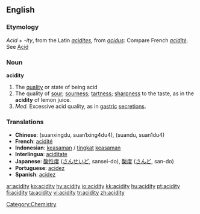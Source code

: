 ==English==

===Etymology===
''Acid'' + ''-ity'', from the Latin ''[[acidites]]'', from ''[[acidus]]'': Compare French ''[[acidité]]''. See [[Acid]]

===Noun===
'''acidity'''

# The [[quality]] or state of being acid
# The quality of [[sour]]; [[sourness]]; [[tartness]]; [[sharpness]] to the taste, as in the '''acidity''' of lemon juice.
# ''Med.'' Excessive acid quality, as in [[gastric]] [[secretions]].

===Translations===
{{rfc-level|Translations at L3+ (AutoFormat would have corrected level of Translations)}}
*'''Chinese''': (suanxingdu, suan1xing4du4), (suandu, suan1du4)
*'''French''': [[acidité]] {{f}}
*'''Indonesian''': [[asam|keasaman]] / [[tingkat]] [[asam|keasaman]]
*'''Interlingua''': [[aciditate]]
*'''Japanese''': [[酸性度]] ([[さんせいど]], sansei-do),  [[酸度]] ([[さんど]], san-do)
*'''Portuguese''': [[acidez]] {{f}}
*'''Spanish''': [[acidez]] {{f}}

[[Category:Chemistry]]

[[ar:acidity]]
[[ko:acidity]]
[[hy:acidity]]
[[io:acidity]]
[[kk:acidity]]
[[hu:acidity]]
[[pt:acidity]]
[[fi:acidity]]
[[ta:acidity]]
[[vi:acidity]]
[[tr:acidity]]
[[zh:acidity]]